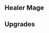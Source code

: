 {{Building
| name = Academy of Nature
| image = N/A
| category = [[Veteran Barracks]]
| cycle = 15s
| capacity = 3
| produce_per_cycle = 1 [[Healer Mage]]
| consume_per_cycle = 55 {{RessourceIcon|type=wheat}}
| build_cost = 120 {{RessourceIcon|type=crystal}}, 55 {{RessourceIcon|type=metal}}, 120 {{RessourceIcon|type=wood}}
| description = Recruits Healer Mages.
}}

== Healer Mage ==
{{Unit
| name = Healer Mage
| image = N/A
| type = Arcane
| hp = 70
| heal = 19
| trait = +5% HP to [Arcane] troops for each Healer Mage on the battlefield, up to 100%.
}}

== Upgrades ==
{{Upgrade
| name = Healer Mages' Capacity
| description = Increases capacity by 1.
}}
{{Upgrade
| name = Stronger Healing
| description = Healing ability is boosted by 25%.
}}